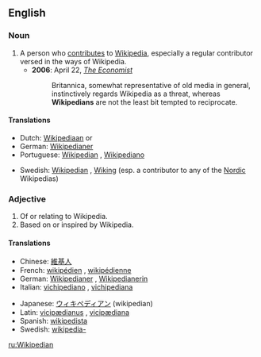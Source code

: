 ==English==

===Noun===
{{en-noun}}

# A person who [[contribute]]s to [[Wikipedia]], especially a regular contributor versed in the ways of Wikipedia.
#*'''2006''': April 22, ''[[w:The Economist|The Economist]]''
#*:Britannica, somewhat representative of old media in general, instinctively regards Wikipedia as a threat, whereas '''Wikipedians''' are not the least bit tempted to reciprocate.

====Translations====
{{trans-top|a person who uses, edits, or contributes to Wikipedia}}
*Dutch: [[Wikipediaan]] {{m}} or {{f}}
*German: [[Wikipedianer]]
*Portuguese: [[#Portuguese|Wikipedian]] {{c}}, [[Wikipediano]]
{{trans-mid}}
*Swedish: [[#Swedish|Wikipedian]] {{c}}, [[Wiking]] {{c}} (esp. a contributor to any of the [[Nordic]] Wikipedias)
{{trans-bottom}}

===Adjective===
{{en-adj|-}}

# Of or relating to Wikipedia.
# Based on or inspired by Wikipedia.

====Translations====
{{top}}
*Chinese: [[維基人]]
*French: [[wikipédien]] {{m}}, [[wikipédienne]] {{f}}
*German: [[Wikipedianer]] {{m}}, [[Wikipedianerin]] {{f}}
*Italian: [[vichipediano]] {{m}}, [[vichipediana]] {{f}}
{{mid}}
*Japanese: [[ウィキペディアン]] (wikipedian)
*Latin: [[vicipædianus]] {{m}}, [[vicipædiana]] {{f}}
*Spanish: [[wikipedista]]
*Swedish: [[wikipedia-]]
{{bottom}}

[[ru:Wikipedian]]